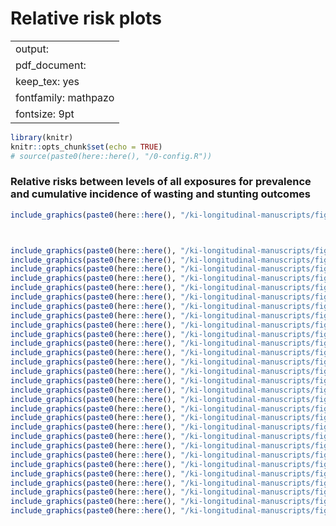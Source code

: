 # Relative risk plots {#RR}

---
output:
  pdf_document:
    keep_tex: yes
fontfamily: mathpazo
fontsize: 9pt
---

\raggedright


```r
library(knitr)
knitr::opts_chunk$set(echo = TRUE)
# source(paste0(here::here(), "/0-config.R"))
```

### Relative risks between levels of all exposures for prevalence and cumulative incidence of wasting and stunting outcomes

```r
include_graphics(paste0(here::here(), "/ki-longitudinal-manuscripts/figures/risk-factor/RR-plots/fig-RR-sex.png"))



include_graphics(paste0(here::here(), "/ki-longitudinal-manuscripts/figures/risk-factor/RR-plots/fig-RR-birthlen.png"))
include_graphics(paste0(here::here(), "/ki-longitudinal-manuscripts/figures/risk-factor/RR-plots/fig-RR-birthwt.png"))
include_graphics(paste0(here::here(), "/ki-longitudinal-manuscripts/figures/risk-factor/RR-plots/fig-RR-cleanck.png"))
include_graphics(paste0(here::here(), "/ki-longitudinal-manuscripts/figures/risk-factor/RR-plots/fig-RR-earlybf.png"))
include_graphics(paste0(here::here(), "/ki-longitudinal-manuscripts/figures/risk-factor/RR-plots/fig-RR-fage.png"))
include_graphics(paste0(here::here(), "/ki-longitudinal-manuscripts/figures/risk-factor/RR-plots/fig-RR-feducyrs.png"))
include_graphics(paste0(here::here(), "/ki-longitudinal-manuscripts/figures/risk-factor/RR-plots/fig-RR-fhtcm.png"))
include_graphics(paste0(here::here(), "/ki-longitudinal-manuscripts/figures/risk-factor/RR-plots/fig-RR-gagebrth.png"))
include_graphics(paste0(here::here(), "/ki-longitudinal-manuscripts/figures/risk-factor/RR-plots/fig-RR-hdlvry.png"))
include_graphics(paste0(here::here(), "/ki-longitudinal-manuscripts/figures/risk-factor/RR-plots/fig-RR-hfoodsec.png"))
include_graphics(paste0(here::here(), "/ki-longitudinal-manuscripts/figures/risk-factor/RR-plots/fig-RR-hhwealth_quart.png"))
include_graphics(paste0(here::here(), "/ki-longitudinal-manuscripts/figures/risk-factor/RR-plots/fig-RR-impfloor.png"))
include_graphics(paste0(here::here(), "/ki-longitudinal-manuscripts/figures/risk-factor/RR-plots/fig-RR-impsan.png"))
include_graphics(paste0(here::here(), "/ki-longitudinal-manuscripts/figures/risk-factor/RR-plots/fig-RR-mage.png"))
include_graphics(paste0(here::here(), "/ki-longitudinal-manuscripts/figures/risk-factor/RR-plots/fig-RR-mbmi.png"))
include_graphics(paste0(here::here(), "/ki-longitudinal-manuscripts/figures/risk-factor/RR-plots/fig-RR-meducyrs.png"))
include_graphics(paste0(here::here(), "/ki-longitudinal-manuscripts/figures/risk-factor/RR-plots/fig-RR-mhtcm.png"))
include_graphics(paste0(here::here(), "/ki-longitudinal-manuscripts/figures/risk-factor/RR-plots/fig-RR-mwtkg.png"))
include_graphics(paste0(here::here(), "/ki-longitudinal-manuscripts/figures/risk-factor/RR-plots/fig-RR-nchldlt5.png"))
include_graphics(paste0(here::here(), "/ki-longitudinal-manuscripts/figures/risk-factor/RR-plots/fig-RR-nhh.png"))
include_graphics(paste0(here::here(), "/ki-longitudinal-manuscripts/figures/risk-factor/RR-plots/fig-RR-nrooms.png"))
include_graphics(paste0(here::here(), "/ki-longitudinal-manuscripts/figures/risk-factor/RR-plots/fig-RR-parity.png"))
include_graphics(paste0(here::here(), "/ki-longitudinal-manuscripts/figures/risk-factor/RR-plots/fig-RR-perdiar6.png"))
include_graphics(paste0(here::here(), "/ki-longitudinal-manuscripts/figures/risk-factor/RR-plots/fig-RR-perdiar24.png"))
include_graphics(paste0(here::here(), "/ki-longitudinal-manuscripts/figures/risk-factor/RR-plots/fig-RR-predexfd6.png"))
include_graphics(paste0(here::here(), "/ki-longitudinal-manuscripts/figures/risk-factor/RR-plots/fig-RR-rain_quartile.png"))
include_graphics(paste0(here::here(), "/ki-longitudinal-manuscripts/figures/risk-factor/RR-plots/fig-RR-safeh20.png"))
include_graphics(paste0(here::here(), "/ki-longitudinal-manuscripts/figures/risk-factor/RR-plots/fig-RR-single.png"))
include_graphics(paste0(here::here(), "/ki-longitudinal-manuscripts/figures/risk-factor/RR-plots/fig-RR-vagbrth.png"))
```
